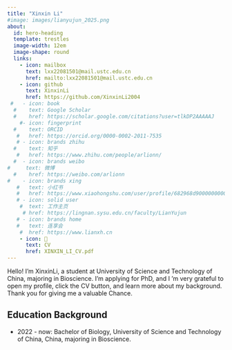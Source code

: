 ```yaml
---
title: "Xinxin Li"
#image: images/lianyujun_2025.png
about:
  id: hero-heading
  template: trestles
  image-width: 12em
  image-shape: round
  links:
    - icon: mailbox
      text: lxx22081501@mail.ustc.edu.cn
      href: mailto:lxx22081501@mail.ustc.edu.cn
    - icon: github
      text: XinxinLi
      href: https://github.com/XinxinLi2004
 #   - icon: book
  #    text: Google Scholar
  #    href: https://scholar.google.com/citations?user=tlkDP2AAAAAJ
    #- icon: fingerprint
  #    text: ORCID
   #   href: https://orcid.org/0000-0002-2011-7535
   # - icon: brands zhihu
  #    text: 知乎
   #   href: https://www.zhihu.com/people/arlionn/
  #  - icon: brands weibo
#     text: 微博
  #    href: https://weibo.com/arlionn
#    - icon: brands xing
   #   text: 小红书
   #   href: https://www.xiaohongshu.com/user/profile/682968d9000000000a03da1a
   # - icon: solid user
    #  text: 工作主页
     # href: https://lingnan.sysu.edu.cn/faculty/LianYujun
   # - icon: brands home
   #   text: 连享会
    #  href: https://www.lianxh.cn
    - icon: 📝
      text: CV
      href: XINXIN_LI_CV.pdf  
---
```


::: {#hero-heading}

Hello! 
I'm XinxinLi, a student at University of Science and Technology of China, majoring in Bioscience.
I'm applying for PhD, and I 'm very grateful to open my profile, click the CV button, and learn more about my background.
Thank you for giving me a valuable Chance.

## Education Background


- 2022 - now: Bachelor of Biology, University of Science and Technology of China, China, majoring in Bioscience.

:::
